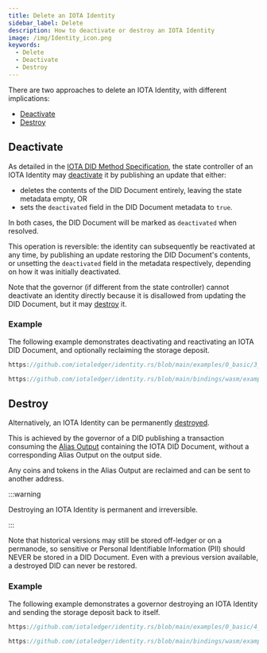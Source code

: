```yaml
---
title: Delete an IOTA Identity
sidebar_label: Delete
description: How to deactivate or destroy an IOTA Identity
image: /img/Identity_icon.png
keywords:
  - Delete
  - Deactivate
  - Destroy
---
```



There are two approaches to delete an IOTA Identity, with different implications:

- [Deactivate](#deactivate)
- [Destroy](#destroy)

## Deactivate

As detailed in the [IOTA DID Method Specification](../../specs/did/iota_did_method_spec.mdx#deactivate), the state controller of an IOTA Identity may [deactivate](https://www.w3.org/TR/did-core/#did-document-metadata) it by publishing an update that either:

- deletes the contents of the DID Document entirely, leaving the state metadata empty, OR
- sets the `deactivated` field in the DID Document metadata to `true`.

In both cases, the DID Document will be marked as `deactivated` when resolved.

This operation is reversible: the identity can subsequently be reactivated at any time, by publishing an update restoring the DID Document's contents, or unsetting the `deactivated` field in the metadata respectively, depending on how it was initially deactivated.

Note that the governor (if different from the state controller) cannot deactivate an identity directly because it is disallowed from updating the DID Document, but it may [destroy](#destroy) it.

### Example

The following example demonstrates deactivating and reactivating an IOTA DID Document, and optionally reclaiming the storage deposit.

<Tabs groupId="language" queryString>
<TabItem value="rust" label="Rust">

```rust reference
https://github.com/iotaledger/identity.rs/blob/main/examples/0_basic/3_deactivate_did.rs
```

</TabItem>
<TabItem value="typescript-node" label="Typescript (Node.js)">

```ts reference
https://github.com/iotaledger/identity.rs/blob/main/bindings/wasm/examples/src/0_basic/3_deactivate_did.ts
```

</TabItem>
</Tabs>

## Destroy

Alternatively, an IOTA Identity can be permanently [destroyed](../../specs/did/iota_did_method_spec.mdx#destroy).

This is achieved by the governor of a DID publishing a transaction consuming the [Alias Output](../../specs/did/iota_did_method_spec.mdx#alias-output) containing the IOTA DID Document, without a corresponding Alias Output on the output side.

Any coins and tokens in the Alias Output are reclaimed and can be sent to another address.

:::warning

Destroying an IOTA Identity is permanent and irreversible.

:::

Note that historical versions may still be stored off-ledger or on a permanode, so sensitive or Personal Identifiable Information (PII) should NEVER be stored in a DID Document. Even with a previous version available, a destroyed DID can never be restored.

### Example

The following example demonstrates a governor destroying an IOTA Identity and sending the storage deposit back to itself.

<Tabs groupId="language" queryString>
<TabItem value="rust" label="Rust">

```rust reference
https://github.com/iotaledger/identity.rs/blob/main/examples/0_basic/4_delete_did.rs
```

</TabItem>
<TabItem value="typescript-node" label="Typescript (Node.js)">

```ts reference
https://github.com/iotaledger/identity.rs/blob/main/bindings/wasm/examples/src/0_basic/4_delete_did.ts
```

</TabItem>
</Tabs>
